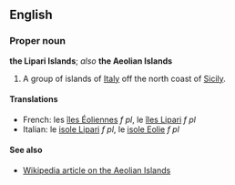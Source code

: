 ==English==
===Proper noun===
'''the Lipari Islands'''; ''also'' '''the Aeolian Islands'''

#A group of islands of [[Italy]] off the north coast of [[Sicily]].

====Translations====

*French: les [[îles Éoliennes]] ''f pl'', le [[îles Lipari]] ''f pl''
*Italian: le [[isole Lipari]] ''f pl'', le [[isole Eolie]] ''f pl''

====See also====
*[[en:Aeolian_Islands|Wikipedia article on the Aeolian Islands]]